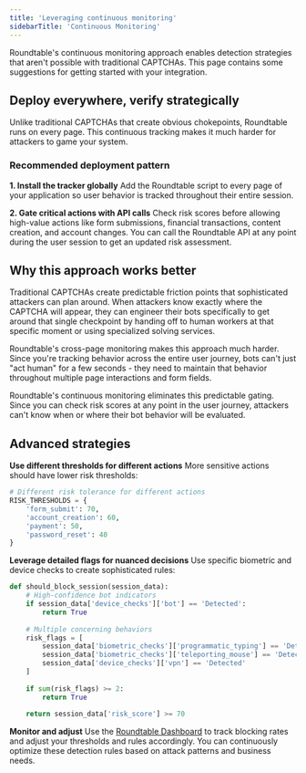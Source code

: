```yaml
---
title: 'Leveraging continuous monitoring'
sidebarTitle: 'Continuous Monitoring'
---
```


Roundtable's continuous monitoring approach enables detection strategies that aren't possible with traditional CAPTCHAs. This page contains some suggestions for getting started with your integration.

## Deploy everywhere, verify strategically

Unlike traditional CAPTCHAs that create obvious chokepoints, Roundtable runs on every page. This continuous tracking makes it much harder for attackers to game your system.

### Recommended deployment pattern

**1. Install the tracker globally**
Add the Roundtable script to every page of your application so user behavior is tracked throughout their entire session.

**2. Gate critical actions with API calls**
Check risk scores before allowing high-value actions like form submissions, financial transactions, content creation, and account changes. You can call the Roundtable API at any point during the user session to get an updated risk assessment.

## Why this approach works better

Traditional CAPTCHAs create predictable friction points that sophisticated attackers can plan around. When attackers know exactly where the CAPTCHA will appear, they can engineer their bots specifically to get around that single checkpoint by handing off to human workers at that specific moment or using specialized solving services.

Roundtable's cross-page monitoring makes this approach much harder. Since you're tracking behavior across the entire user journey, bots can't just "act human" for a few seconds - they need to maintain that behavior throughout multiple page interactions and form fields.

Roundtable's continuous monitoring eliminates this predictable gating. Since you can check risk scores at any point in the user journey, attackers can't know when or where their bot behavior will be evaluated.

## Advanced strategies

**Use different thresholds for different actions**
More sensitive actions should have lower risk thresholds:

```python
# Different risk tolerance for different actions
RISK_THRESHOLDS = {
    'form_submit': 70,
    'account_creation': 60,
    'payment': 50,
    'password_reset': 40
}
```

**Leverage detailed flags for nuanced decisions**
Use specific biometric and device checks to create sophisticated rules:

```python
def should_block_session(session_data):
    # High-confidence bot indicators
    if session_data['device_checks']['bot'] == 'Detected':
        return True
    
    # Multiple concerning behaviors
    risk_flags = [
        session_data['biometric_checks']['programmatic_typing'] == 'Detected',
        session_data['biometric_checks']['teleporting_mouse'] == 'Detected',
        session_data['device_checks']['vpn'] == 'Detected'
    ]
    
    if sum(risk_flags) >= 2:
        return True
        
    return session_data['risk_score'] >= 70
```

**Monitor and adjust**
Use the [Roundtable Dashboard](https://accounts.roundtable.ai) to track blocking rates and adjust your thresholds and rules accordingly. You can continuously optimize these detection rules based on attack patterns and business needs.